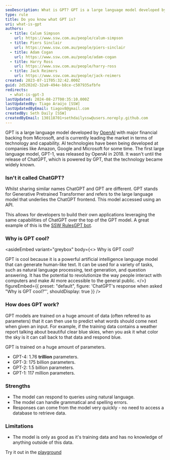 ```yaml
---
seoDescription: What is GPT? GPT is a large language model developed by OpenAI with major financial backing from Microsoft, currently leading the market in terms of technology and capability.
type: rule
title: Do you know what GPT is?
uri: what-is-gpt
authors:
  - title: Calum Simpson
    url: https://www.ssw.com.au/people/calum-simpson
  - title: Piers Sinclair
    url: https://www.ssw.com.au/people/piers-sinclair
  - title: Adam Cogan
    url: https://www.ssw.com.au/people/adam-cogan
  - title: Harry Ross
    url: https://www.ssw.com.au/people/harry-ross
  - title: Jack Reimers
    url: https://www.ssw.com.au/people/jack-reimers
created: 2023-07-11T05:32:42.000Z
guid: 2d5202d2-32a9-494e-b8ce-c507935afbfe
redirects:
  - what-is-gpt-3
lastUpdated: 2024-08-27T00:35:10.000Z
lastUpdatedBy: Tiago Araújo [SSW]
lastUpdatedByEmail: tiagov8@gmail.com
createdBy: Seth Daily [SSW]
createdByEmail: 130118701+sethdailyssw@users.noreply.github.com
---
```


GPT is a large language model developed by [OpenAI](https://openai.com) with major financial backing from Microsoft, and is currently leading the market in terms of technology and capability.
AI technologies have been being developed at companies like Amazon, Google and Microsoft for some time. The first large language model, GPT-1, was released by OpenAI in 2018.
It wasn't until the release of ChatGPT, which is powered by GPT, that the technology became widely known.

### Isn't it called ChatGPT?

Whilst sharing similar names ChatGPT and GPT are different.
GPT stands for Generative Pretrained Transformer and refers to the large language model that underlies the ChatGPT frontend. This model accessed using an API.

This allows for developers to build their own applications leveraging the same capabilities of ChatGPT over the top of the GPT model.
A great example of this is the [SSW RulesGPT bot](https://rulesgpt.ssw.com.au/).

### Why is GPT cool?

<asideEmbed
  variant="greybox"
  body={<>
    Why is GPT cool?

GPT is cool because it is a powerful artificial intelligence language model that can generate human-like text. It can be used for a variety of tasks, such as natural language processing, text generation, and question answering. It has the potential to revolutionize the way people interact with computers and make AI more accessible to the general public.
  </>}
  figureEmbed={{
    preset: "default",
    figure: 'ChatGPT\'s response when asked "Why is GPT cool?"',
    shouldDisplay: true
  }}
/>

### How does GPT work?

GPT models are trained on a huge amount of data (often refered to as parameters) that it can then use to predict what words should come next when given an input.
For example, if the training data contains a weather report talking about beautiful clear blue skies, when you ask it what color the sky is it can call back to that data and respond blue.

GPT is trained on a huge amount of parameters.

* GPT-4: 1.76 **trillion** parameters.
* GPT-3: 175 billion parameters.
* GPT-2: 1.5 billion parameters.
* GPT-1: 117 million parameters.

### Strengths

* The model can respond to queries using natural language.
* The model can handle grammatical and spelling errors.
* Responses can come from the model very quickly - no need to access a database to retrieve data.

### Limitations

* The model is only as good as it's training data and has no knowledge of anything outside of this data.

Try it out in the [playground](https://platform.openai.com/playground)
